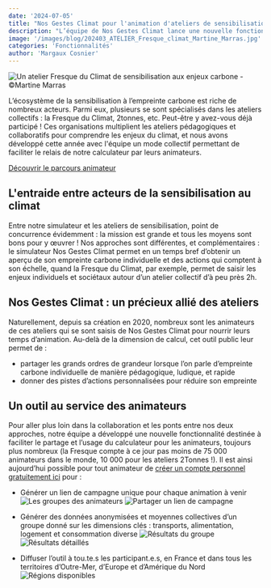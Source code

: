 ```yaml
---
date: '2024-07-05'
title: "Nos Gestes Climat pour l'animation d'ateliers de sensibilisation"
description: "L’équipe de Nos Gestes Climat lance une nouvelle fonctionnalité à destination des animateurs d’ateliers de sensibilisation autour du climat (Fresque du Climat, 2Tonnes…) : elle leur permet de créer en un clic des groupes et tableaux de bord dédiés pour permettre à leurs participants de calculer leur empreinte et se comparer entre eux."
image: '/images/blog/202403_ATELIER_Fresque_climat_Martine_Marras.jpg'
categories: 'Fonctionnalités'
author: 'Margaux Cosnier'
---
```

![Un atelier Fresque du Climat de sensibilisation aux enjeux carbone - ©Martine Marras](/images/blog/202403_ATELIER_Fresque_climat_Martine_Marras.jpg)

L’écosystème de la sensibilisation à l’empreinte carbone est riche de nombreux acteurs. Parmi eux, plusieurs se sont spécialisés dans les ateliers collectifs : la Fresque du Climat, 2tonnes, etc. Peut-être y avez-vous déjà participé ! Ces organisations multiplient les ateliers pédagogiques et collaboratifs pour comprendre les enjeux du climat, et nous avons développé cette année avec l'équipe un mode collectif permettant de faciliter le relais de notre calculateur par leurs animateurs.

<div className="text-center">
  <a
    href="https://nosgestesclimat.fr/organisations"
    className="focus:ring-offset-3 transition-color mx-auto inline-flex items-center whitespace-nowrap rounded-full border-2 border-primary-700 bg-primary-700 !p-4 font-bold !text-white no-underline shadow-sm transition-colors transition-colors hover:bg-primary-700 hover:text-white focus:outline-none focus:ring-2 focus:ring-primary-700 aria-disabled:opacity-50">
    Découvrir le parcours animateur
  </a>
</div>

## L'entraide entre acteurs de la sensibilisation au climat

Entre notre simulateur et les ateliers de sensibilisation, point de concurrence évidemment : la mission est grande et tous les moyens sont bons pour y œuvrer ! Nos approches sont différentes, et complémentaires : le simulateur Nos Gestes Climat permet en un temps bref d’obtenir un aperçu de son empreinte carbone individuelle et des actions qui comptent à son échelle, quand la Fresque du Climat, par exemple, permet de saisir les enjeux individuels et sociétaux autour d’un atelier collectif d’à peu près 2h.

## Nos Gestes Climat : un précieux allié des ateliers

Naturellement, depuis sa création en 2020, nombreux sont les animateurs de ces ateliers qui se sont saisis de Nos Gestes Climat pour nourrir leurs temps d’animation. Au-delà de la dimension de calcul, cet outil public leur permet de :

- partager les grands ordres de grandeur lorsque l’on parle d’empreinte carbone individuelle de manière pédagogique, ludique, et rapide
- donner des pistes d’actions personnalisées pour réduire son empreinte

## Un outil au service des animateurs

Pour aller plus loin dans la collaboration et les ponts entre nos deux approches, notre équipe a développé une nouvelle fonctionnalité destinée à faciliter le partage et l’usage du calculateur pour les animateurs, toujours plus nombreux (la Fresque compte à ce jour pas moins de 75 000 animateurs dans le monde, 10 000 pour les ateliers 2Tonnes !). Il est ainsi aujourd’hui possible pour tout animateur de [créer un compte personnel gratuitement ici](https://nosgestesclimat.fr/organisations) pour :

- Générer un lien de campagne unique pour chaque animation à venir
![Les groupes des animateurs](/images/blog/campagnes-animateur.png)
![Partager un lien de campagne](/images/blog/partage-lien.png)

- Générer des données anonymisées et moyennes collectives d’un groupe donné sur les dimensions clés : transports, alimentation, logement et consommation diverse
![Résultats du groupe](/images/blog/resultats-globaux.png)
![Résultats détaillés](/images/blog/resultats-detailles-chiffres-clefs.png)

- Diffuser l’outil à tou.te.s les participant.e.s, en France et dans tous les territoires d’Outre-Mer, d’Europe et d’Amérique du Nord
![Régions disponibles](/images/blog/international.png)